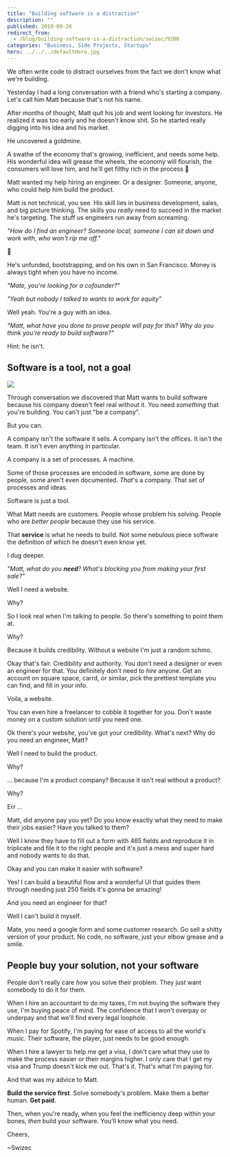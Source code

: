 ```yaml
---
title: "Building software is a distraction"
description: ""
published: 2019-09-20
redirect_from:
  - /blog/building-software-is-a-distraction/swizec/9200
categories: "Business, Side Projects, Startups"
hero: ../../../defaultHero.jpg
---
```


We often write code to distract ourselves from the fact we don't know what we're building.

Yesterday I had a long conversation with a friend who's starting a company. Let's call him Matt because that's not his name.

After months of thought, Matt quit his job and went looking for investors. He realized it was too early and he doesn't know shit. So he started really digging into his idea and his market.

He uncovered a goldmine.

A swathe of the economy that's growing, inefficient, and needs some help. His wonderful idea will grease the wheels, the economy will flourish, the consumers will love him, and he'll get filthy rich in the process 💪

Matt wanted my help hiring an engineer. Or a designer. Someone, anyone, who could help him build the product.

Matt is not technical, you see. His skill lies in business development, sales, and big picture thinking. The skills you _really_ need to succeed in the market he's targeting. The stuff us engineers run away from screaming.

_"How do I find an engineer? Someone local, someone I can sit down and work with, who won't rip me off."_

🤔

He's unfunded, bootstrapping, and on his own in San Francisco. Money is always tight when you have no income.

_"Mate, you're looking for a cofounder?"_

_"Yeah but nobody I talked to wants to work for equity"_

Well yeah. You're a guy with an idea.

_"Matt, what have you done to prove people will pay for this? Why do you think you're ready to build software?"_

Hint: he isn't.

## Software is a tool, not a goal

![](./img/bw5RVbpnga73bja.gif)

Through conversation we discovered that Matt wants to build software because his company doesn't feel real without it. You need _something_ that you're building. You can't just "be a company".

But you can.

A company isn't the software it sells. A company isn't the offices. It isn't the team. It isn't even anything in particular.

A company is a set of processes. A machine.

Some of those processes are encoded in software, some are done by people, some aren't even documented. _That_'s a company. That set of processes and ideas.

Software is just a tool.

What Matt needs are customers. People whose problem his solving. People who are _better people_ because they use his service.

That **service** is what he needs to build. Not some nebulous piece software the definition of which he doesn't even know yet.

I dug deeper.

_"Matt, what do you **need**? What's blocking you from making your first sale?"_

Well I need a website.

Why?

So I look real when I'm talking to people. So there's something to point them at.

Why?

Because it builds credibility. Without a website I'm just a random schmo.

Okay that's fair. Credibility and authority. You don't need a designer or even an engineer for that. You definitely don't need to _hire_ anyone. Get an account on square space, carrd, or similar, pick the prettiest template you can find, and fill in your info.

Voila, a website.

You can even hire a freelancer to cobble it together for you. Don't waste money on a custom solution until you need one.

Ok there's your website, you've got your credibility. What's next? Why do you need an engineer, Matt?

Well I need to build the product.

Why?

... because I'm a product company? Because it isn't real without a product?

Why?

Err ...

Matt, did anyone pay you yet? Do you know exactly what they need to make their jobs easier? Have you talked to them?

Well I know they have to fill out a form with 465 fields and reproduce it in triplicate and file it to the right people and it's just a mess and super hard and nobody wants to do that.

Okay and you can make it easier with software?

Yes! I can build a beautiful flow and a wonderful UI that guides them through needing just 250 fields it's gonna be amazing!

And you need an engineer for that?

Well I can't build it myself.

Mate, you need a google form and some customer research. Go sell a shitty version of your product. No code, no software, just your elbow grease and a smile.

## People buy your solution, not your software

People don't really care _how_ you solve their problem. They just want somebody to do it for them.

When I hire an accountant to do my taxes, I'm not buying the software they use, I'm buying peace of mind. The confidence that I won't overpay or underpay and that we'll find every legal loophole.

When I pay for Spotify, I'm paying for ease of access to all the world's music. Their software, the player, just needs to be good enough.

When I hire a lawyer to help me get a visa, I don't care what they use to make the process easier or their margins higher. I only care that I get my visa and Trump doesn't kick me out. That's it. That's what I'm paying for.

And that was my advice to Matt.

**Build the service first**. Solve somebody's problem. Make them a better human. **Get paid**.

Then, when you're ready, when you feel the inefficiency deep within your bones, _then_ build your software. You'll know what you need.

Cheers,

~Swizec
